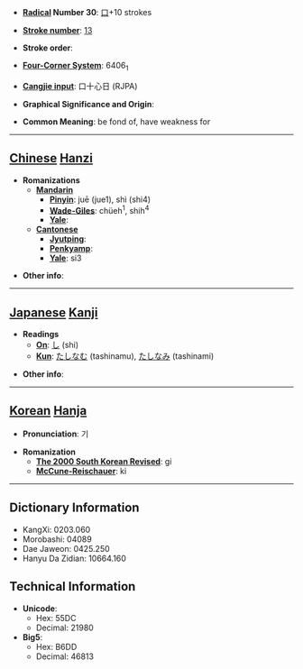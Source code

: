 * '''[[Wiktionary:Chinese radical index| Radical]] Number 30''': [[Wiktionary:Chinese radical index 口|口]]+10 strokes

* '''[[Wiktionary:Chinese total strokes index|Stroke number]]''': [[Wiktionary:Chinese total strokes index 13|13]]

* '''Stroke order''': 

* '''[[Wiktionary:Chinese four corner index|Four-Corner System]]''': 6406<sub>1</sub>

* '''[[Wiktionary:Chinese Cangjie index|Cangjie input]]''': 口十心日 (RJPA)

* '''Graphical Significance and Origin''': 

* '''Common Meaning''': be fond of, have weakness for

----

== [[Chinese]] [[Hanzi]] ==

* '''Romanizations'''
** '''[[Mandarin]]'''
*** '''[[Pinyin]]''': juē (jue1), shì (shi4)
*** '''[[Wade-Giles]]''': chüeh<sup>1</sup>, shih<sup>4</sup>
*** '''[[Yale]]''': 
** '''[[Cantonese]]'''
*** '''[[Jyutping]]''':
*** '''[[Penkyamp]]''': 
*** '''[[Yale]]''': si3

* '''Other info''': 

----

== [[Japanese]] [[Kanji]] ==

* '''Readings'''
** '''[[On]]''': [[し]] (shi)
** '''[[Kun]]''': [[たしなむ]] (tashinamu), [[たしなみ]] (tashinami)

* '''Other info''':  

----

== [[Korean]] [[Hanja]] ==

* '''Pronunciation''': 기

* '''Romanization'''
** '''[[The 2000 South Korean Revised Romanization|The 2000 South Korean Revised]]''': gi
** '''[[McCune-Reischauer]]''': ki

----

== Dictionary Information ==

* KangXi: 0203.060
* Morobashi: 04089
* Dae Jaweon: 0425.250
* Hanyu Da Zidian: 10664.160

== Technical Information ==

* '''Unicode''':
** Hex: 55DC
** Decimal: 21980
* '''Big5''':
** Hex: B6DD
** Decimal: 46813